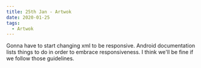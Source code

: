 ```yaml
---
title: 25th Jan - Artwok
date: 2020-01-25
tags:
  - Artwok
---
```


Gonna have to start changing xml to be responsive. Android documentation lists
things to do in order to embrace responsiveness. I think we'll be fine if we 
follow those guidelines.


